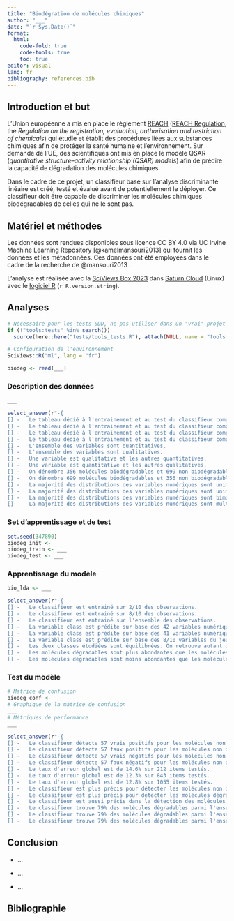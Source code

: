 ```yaml
---
title: "Biodégration de molécules chimiques"
author: "___"
date: "`r Sys.Date()`"
format:
  html:
    code-fold: true
    code-tools: true
    toc: true
editor: visual
lang: fr
bibliography: references.bib
---
```


<!--# Cette balise est un commentaire. Ce document est un carnet de notes. C'est l'équivalent d'un cahier de laboratoire pour vos analyses de données. Vous allez y consigner toutes les analyses que vous avez réalisées et leurs interprétations dans l'ordre de votre progression. Il se différencie des documents de présentation des résultats (rapport, présentation avec dias, article scientifique, ouvrage plus conséquent) par son style bref et informel. Dans les documents de présentation, les résultats les plus pertinents sont choisis alors que le carnet de notes reprend tout ce qui a été fait pour garder une trace du raisonnement complet qui a mené à l'analyse. Un carnet de notes commence toujours pour une brève introduction de quelques lignes qui présente le sujet étudié. -->

<!--% Cette balise est une consigne. Ne modifiez pas les consignes. -->

<!--%Remplacez author: "___" par votre nom dans l'entête YAML. Votre nom n'est pas votre login Github. -->

## Introduction et but

L'Union européenne a mis en place le règlement [REACH](https://echa.europa.eu/fr/regulations/reach/understanding-reach) ([REACH Regulation](https://environment.ec.europa.eu/topics/chemicals/reach-regulation_fr), the *Regulation on the registration, evaluation, authorisation and restriction of chemicals*) qui étudie et établit des procédures liées aux substances chimiques afin de protéger la santé humaine et l'environnement. Sur demande de l'UE, des scientifiques ont mis en place le modèle QSAR (*quantitative structure--activity relationship (QSAR) models*) afin de prédire la capacité de dégradation des molécules chimiques.

Dans le cadre de ce projet, un classifieur basé sur l'analyse discriminante linéaire est créé, testé et évalué avant de potentiellement le déployer. Ce classifieur doit être capable de discriminer les molécules chimiques biodégradables de celles qui ne le sont pas.

## Matériel et méthodes

Les données sont rendues disponibles sous licence CC BY 4.0 via UC Irvine Machine Learning Repository [@kamelmansouri2013] qui fournit les données et les métadonnées. Ces données ont été employées dans le cadre de la recherche de @mansouri2013 .

L'analyse est réalisée avec la [SciViews Box 2023](https://www.sciviews.org/software/svbox/) dans [Saturn Cloud](https://saturncloud.io) (Linux) avec le [logiciel R](https://www.r-project.org) (`r R.version.string`).

## Analyses

```r
# Nécessaire pour les tests SDD, ne pas utiliser dans un "vrai" projet
if (!"tools:tests" %in% search())
  source(here::here("tests/tools_tests.R"), attach(NULL, name = "tools:tests"))

# Configuration de l'environnement
SciViews::R("ml", lang = "fr")
```

<!--% Importez les données `biodegradation.rds` présentes dans le dossier `data`. Assurez-vous que chaque variable soit dans un format correct. -->

```r
biodeg <- read(___)
```

### Description des données

<!--% Employez la fonction skim() du package {skimr} afin d'obtenir un résumé de l'objet `biodeg`.-->

```r
___
```

<!--% Décrivez les données en cochant les phrases correctes. -->

```r
select_answer(r"-{
[] -   Le tableau dédié à l'entrainement et au test du classifieur comprend 1055 items et 42 attributs.
[] -   Le tableau dédié à l'entrainement et au test du classifieur comprend 1055 attributs et 42 items.
[] -   Le tableau dédié à l'entrainement et au test du classifieur comprend 1055 items et 41 attributs.
[] -   Le tableau dédié à l'entrainement et au test du classifieur comprend 1055 attributs et 41 items.
[] -   L'ensemble des variables sont quantitatives.
[] -   L'ensemble des variables sont qualitatives.
[] -   Une variable est qualitative et les autres quantitatives.
[] -   Une variable est quantitative et les autres qualitatives.
[] -   On dénombre 356 molécules biodégradables et 699 non biodégradables.
[] -   On dénombre 699 molécules biodégradables et 356 non biodégradables.
[] -   La majorité des distributions des variables numériques sont unimodales et asymétriques.
[] -   La majorité des distributions des variables numériques sont unimodales et symétriques.
[] -   La majorité des distributions des variables numériques sont bimodales et symétriques.
[] -   La majorité des distributions des variables numériques sont multimodales et symétriques.}-")

```

### Set d'apprentissage et de test

<!--% Divisez ce jeu de donnée en un set d'apprentissage (`biodeg_learn`) et en un set de test (`biodeg_test`). Utilisez 8/10 des observations pour votre set d'apprentissage.-->

```r
set.seed(347890)
biodeg_init <- ___
biodeg_train <- ___
biodeg_test <- ___
```

### Apprentissage du modèle

<!--% Créez un modèle prédisant la classe des molécules chimiques grâce à l'analyse discriminante linéaire. Nommez ce modèle `bio_lda`. -->

```r
bio_lda <- ___
```

<!--% Décrivez le classifieur ci-dessus en cochant les phrases correctes. -->

```r
select_answer(r"-{
[] -   Le classifieur est entrainé sur 2/10 des observations.
[] -   Le classifieur est entrainé sur 8/10 des observations.
[] -   Le classifieur est entrainé sur l'ensemble des observations.
[] -   La variable class est prédite sur base des 42 variables numériques du jeu de données.
[] -   La variable class est prédite sur base des 41 variables numériques du jeu de données.
[] -   La variable class est prédite sur base des 8/10 variables du jeu de données.
[] -   Les deux classes étudiées sont équilibrées. On retrouve autant de molécules dégradables que non dégradables dans le set d'apprentissage.
[] -   Les molécules dégradables sont plus abondantes que les molécules non dégradables dans le set d'apprentissage.
[] -   Les molécules dégradables sont moins abondantes que les molécules non dégradables dans le set d'apprentissage.}-")
```

### Test du modèle

<!--% Étudiez les performances du classifieur à l'aide d'une matrice de confusion nommée `biodeg_conf`. Calculez les métriques de performance. -->

```r
# Matrice de confusion
biodeg_conf <- ___
# Graphique de la matrice de confusion
___
# Métriques de performance
___
```

<!--% Décrivez la matrice de confusion et les métriques de performance ci-dessus en cochant les phrases correctes. -->

```r
select_answer(r"-{
[] -   Le classifieur détecte 57 vrais positifs pour les molécules non dégradables.
[] -   Le classifieur détecte 57 faux positifs pour les molécules non dégradables.
[] -   Le classifieur détecte 57 vrais négatifs pour les molécules non dégradables.
[] -   Le classifieur détecte 57 faux négatifs pour les molécules non dégradables.
[] -   Le taux d'erreur global est de 14.6% sur 212 items testés.
[] -   Le taux d'erreur global est de 12.3% sur 843 items testés.
[] -   Le taux d'erreur global est de 12.8% sur 1055 items testés.
[] -   Le classifieur est plus précis pour détecter les molécules non dégradables.
[] -   Le classifieur est plus précis pour détecter les molécules dégradables.
[] -   Le classifieur est aussi précis dans la détection des molécules dégradables que non dégradables.
[] -   Le classifieur trouve 79% des molécules dégradables parmi l'ensemble des molécules du set de test.
[] -   Le classifieur trouve 79% des molécules dégradables parmi l'ensemble des molécules dégradables du set de test.
[] -   Le classifieur trouve 79% des molécules dégradables parmi l'ensemble des molécules non dégradables du set de test.}-")
```

## Conclusion

<!--% Conseilleriez-vous l'utilisation de ce classifieur. Indiquez trois éléments en faveur ou non de ce classifieur. -->

-   ...

-   ...

-   ...

## Bibliographie
